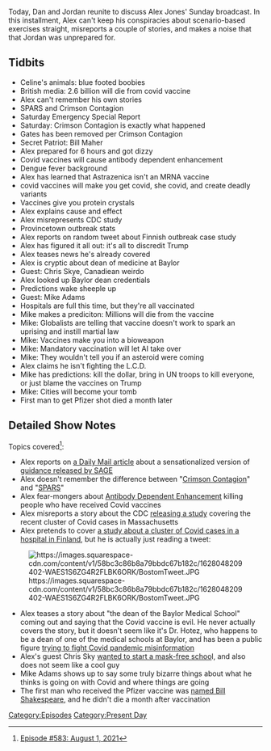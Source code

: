 {{DEFAULTSORT:
    #_EPISODE_0583:August 1, 2021
}}{{Episode
    | title           = August 1, 2021
    | caption         = Listen to this episode on [https://knowledgefight.libsyn.com/583-august-1-2021 Libsyn] [https://open.spotify.com/episode/72L8c3nZHXNZiRX4TlmXR7 Spotify], Read the [[Transcript/583: August 1, 2021|Unofficial Transcript]], View discussion on [https://reddit.com/oxoqc2 Reddit]
    | episodeNumber   = 583
    | length          = 01:41:42
    | airDate         = August 4, 2021
    | coverageDate    = August 1, 2021
    | episodeType     = [[:Category:Present Day|Present Day]]
    | appearance      = [[Bill Gates]], [[Bill Maher]], [[Chris Sky]], [[Mike Adams]]
    | previousEpisode = [[582: Chattin' With Jared]]
    | nextEpisode     = [[584: August 5, 2021]]
}}

{{Stub}}

Today, Dan and Jordan reunite to discuss Alex Jones' Sunday broadcast.  In this installment, Alex can't keep his conspiracies about scenario-based exercises straight, misreports a couple of stories, and makes a noise that that Jordan was unprepared for.

==Tidbits==

*Celine's animals: blue footed boobies
*British media: 2.6 billion will die from covid vaccine
*Alex can't remember his own stories
*SPARS and Crimson Contagion
*Saturday Emergency Special Report
*Saturday: Crimson Contagion is exactly what happened
*Gates has been removed per Crimson Contagion
*Secret Patriot: Bill Maher
*Alex prepared for 6 hours and got dizzy
*Covid vaccines will cause antibody dependent enhancement
*Dengue fever background
*Alex has learned that Astrazenica isn't an MRNA vaccine
*covid vaccines will make you get covid, she covid, and create deadly variants
*Vaccines give you protein crystals
*Alex explains cause and effect
*Alex misrepresents CDC study
*Provincetown outbreak stats
*Alex reports on random tweet about Finnish outbreak case study
*Alex has figured it all out: it's all to discredit Trump
*Alex teases news he's already covered
*Alex is cryptic about dean of medicine at Baylor
*Guest: Chris Skye, Canadiean weirdo
*Alex looked up Baylor dean credentials
*Predictions wake sheeple up
*Guest: Mike Adams
*Hospitals are full this time, but they're all vaccinated
*Mike makes a prediciton: Millions will die from the vaccine
*Mike: Globalists are telling that vaccine doesn't work to spark an uprising and instill martial law
*Mike: Vaccines make you into a bioweapon
*Mike: Mandatory vaccination will let AI take over
*Mike: They wouldn't tell you if an asteroid were coming
*Alex claims he isn't fighting the L.C.D.
*Mike has predictions: kill the dollar, bring in UN troops to kill everyone, or just blame the vaccines on Trump
*Mike: Cities will become your tomb
*First man to get Pfizer shot died a month later

==Detailed Show Notes==

Topics covered<ref>[https://knowledgefight.com/research/2021/8/3/episode-583-august-1-2021 Episode #583: August 1, 2021]</ref>:

*Alex reports on [https://www.dailymail.co.uk/news/article-9844701/SAGE-Covid-variant-kill-one-three-people.html a Daily Mail article] about a sensationalized version of [https://assets.publishing.service.gov.uk/government/uploads/system/uploads/attachment_data/file/1007484/S1325_SPI-M-O_Concerns_for_the_next_few_months.pdf guidance released by SAGE]
*Alex doesn't remember the difference between "[https://archive.org/details/crimson-contagion-2019/mode/2up Crimson Contagion]" and "[https://jhsphcenterforhealthsecurity.s3.amazonaws.com/spars-pandemic-scenario.pdf SPARS]"
*Alex fear-mongers about [https://www.sciencedirect.com/science/article/pii/S1201971220307311 Antibody Dependent Enhancement] killing people who have received Covid vaccines
*Alex misreports a story about the CDC [https://www.cdc.gov/mmwr/volumes/70/wr/pdfs/mm7031e2-H.pdf releasing a study] covering the recent cluster of Covid cases in Massachusetts
*Alex pretends to cover [https://www.eurosurveillance.org/content/10.2807/1560-7917.ES.2021.26.30.2100636;jsessionid=q2OYxdwnQe5eKoXbefP1iKYe.i-0b3d9850f4681504f-ecdclive a study about a cluster of Covid cases in a hospital in Finland], but he is actually just reading a tweet:

[[File:https://images.squarespace-cdn.com/content/v1/58bc3c86b8a79bbdc67b182c/1628048209402-WAES1S6ZG4R2FLBK6ORK/BostomTweet.JPG|thumb|none]]

*Alex teases a story about "the dean of the Baylor Medical School" coming out and saying that the Covid vaccine is evil. He never actually covers the story, but it doesn't seem like it's Dr. Hotez, who happens to be a dean of one of the medical schools at Baylor, and has been a public figure [https://www.click2houston.com/news/local/2021/07/31/it-put-me-in-a-dark-scary-place-dr-hotez-reveals-what-it-was-like-to-fight-covid-19-disinformation/ trying to fight Covid pandemic misinformation]
*Alex's guest Chris Sky [https://www.vice.com/en/article/wxqanq/a-rich-anti-masker-chris-saccoccia-is-starting-a-mask-free-private-school-system-for-his-followers-kids wanted to start a mask-free schoo]l, and also does not seem like a cool guy
*Mike Adams shows up to say some truly bizarre things about what he thinks is going on with Covid and where things are going
*The first man who received the Pfizer vaccine was [https://www.bbc.com/news/uk-england-coventry-warwickshire-57234741 named Bill Shakespeare], and he didn't die a month after vaccination

[[Category:Episodes]]
[[Category:Present Day]]
